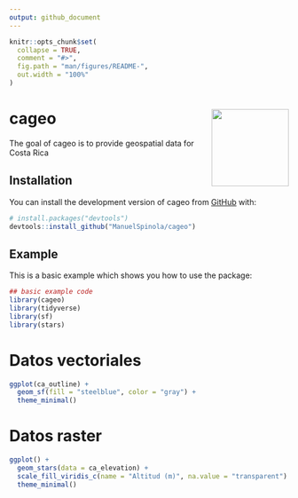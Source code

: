 ```yaml
---
output: github_document
---
```


<!-- README.md is generated from README.Rmd. Please edit that file -->

```r
knitr::opts_chunk$set(
  collapse = TRUE,
  comment = "#>",
  fig.path = "man/figures/README-",
  out.width = "100%"
)
```

# cageo <img src="man/figures/logo.png" align="right" height="139" />

<!-- badges: start -->
<!-- badges: end -->

The goal of cageo is to provide geospatial data for Costa Rica

## Installation

You can install the development version of cageo from [GitHub](https://github.com/) with:

``` r
# install.packages("devtools")
devtools::install_github("ManuelSpinola/cageo")
```

## Example

This is a basic example which shows you how to use the package:

```r
## basic example code
library(cageo)
library(tidyverse)
library(sf)
library(stars)
```

# Datos vectoriales

```r
ggplot(ca_outline) +
  geom_sf(fill = "steelblue", color = "gray") +
  theme_minimal()
```

# Datos raster

```r
ggplot() +
  geom_stars(data = ca_elevation) +
  scale_fill_viridis_c(name = "Altitud (m)", na.value = "transparent") +
  theme_minimal()
```



